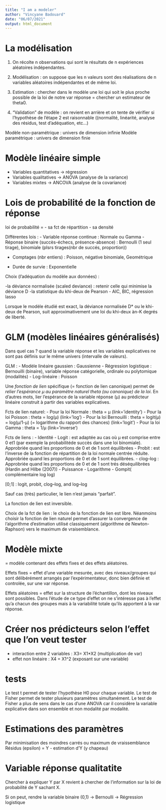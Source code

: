 ```yaml
---
title: "I am a modeler"
author: "Vincyane Badouard"
date: "06/07/2021"
output: html_document
---
```



# La modélisation
1) On récolte n observations qui sont le résultats de n expériences aléatoires indépendantes.

2) Modélisation : on suppose que les n valeurs sont des
réalisations de n variables aléatoires indépendantes et de même loi.

3) Estimation : chercher dans le modèle une loi qui soit le plus
proche possible de la loi de notre var réponse = chercher un estimateur de theta0.

4) "Validation” de modèle : on revient en arrière et on tente de
vérifier si l’hypothèse de l’étape 2 est raisonnable ((normalité,
linéarité, analyse des résidus, test d’adéquation, etc...)

Modèle non-paramétrique : univers de dimension infinie
Modèle paramétrique : univers de dimension finie

# Modèle linéaire simple

- Variables quantitatives -> régression
- Variables qualitatives -> ANOVA (analyse de la variance)
- Variables mixtes -> ANCOVA (analyse de la covariance)


# Lois de probabilité de la fonction de réponse

loi de probabilité =
- sa fct de répartition
- sa densité

Différentes lois :
- Variable réponse continue : Normale ou Gamma
- Réponse binaire (succès-échecs, présence-absence) : Bernoulli (1 seul tirage), binomiale (plsrs tirages(nbr de succés, proportion))

- Comptages (nbr entiers) : Poisson, négative binomiale, Geométrique

- Durée de survie : Exponentielle

Choix (l’adéquation du modèle aux données) : 

-la déviance normalisée (scaled deviance) : retenir celle qui minimise la déviance D
-la statistique du khi-deux de Pearson
- AIC, BIC, régression lasso

Lorsque le modèle étudié est exact, la déviance normalisée D* ou le khi-deux de Pearson, suit approximativement une loi du khi-deux àn-K degrés de liberté.


# GLM (modèles linéaires généralisés)

Dans quel cas ? quand la variable réponse et les variables explicatives ne sont pas définis sur le même univers (intervalle de valeurs).

GLM :
- Modèle linéaire gaussien : Gaussienne
- Régression logistique : Bernouilli (binaire), variable réponse catégorielle, ordinale ou polytomique (modalités)
- Log-linéaire : Poisson

Une *fonction de lien* spécifique (= fonction de lien canonique) permet de *relier l’espérance μ au paramètre naturel theta (ou canonique) de la loi*.
En d'autres mots, lier l'espérance de la variable réponse (μ) au prédicteur linéaire construit à partir des variables explicatives. 

Fcts de lien naturel:
- Pour la loi Normale : theta = μ                        (link=’identity’)
- Pour la loi Poisson : theta = log(μ)                   (link=’log’)
- Pour la loi Bernouilli : theta = logit(μ) = log(μ/1-μ) (= logarithme du rapport des chances) (link=’logit’)
- Pour la loi Gamma : theta = 1/μ                        (link=’inverse’)


Fcts de liens :
- Identité
- Logit : est adaptée au cas où μ est comprise entre 0 et1 (par exemple la probabilitéde succès dans une loi binomiale). Approbriée quand les proportions de 0 et de 1 sont équilibrées
- Probit : est l'inverse de la fonction de répartition de la loi normale centrée réduite. Approbriée quand les proportions de 0 et de 1 sont équilibrées.
- clog–log : Approbriée quand les proportions de 0 et de 1 sont trés déséquilibrées (Hardin and Hilbe (2007))
- Puissance
- Logarithme
- Gompit( complémentaire log log)

[0;1] : logit, probit, clog–log, and log–log

Sauf cas (très) particulier, le lien n’est jamais "parfait".

La fonction de lien est inversible.

Choix de la fct de lien : le choix de la fonction de lien est libre. Néanmoins choisir la fonction de lien naturel permet d'assurer la convergence de l'algorithme d'estimation utilisé classiquement (algorithme de Newton-Raphson) vers le maximum de vraisemblance.

# Modèle mixte

= modèle contenant des effets fixes et des effets aléatoires.

Effets fixes = effet d'une variable mesurée, avec des niveaux/groupes qui sont délibérément arrangés par l'expérimentateur, donc bien définie et controlée, sur une var réponse.

Effets aléatoires = effet sur la structure de l'échantillon, dont les niveaux sont possibles. Dans l'étude de ce type d'effet on ne s'intéresse pas à l'effet qu'a chacun des groupes mais à la variabilité totale qu'ils apportent à la var réponse.



# Créer nos prédicteurs selon l'effet que l'on veut tester
- interaction entre 2 variables : X3= X1*X2 (multiplication de var)
- effet non linéaire : X4 = X1^2 (exposant sur une variable)


# tests
Le test t permet de tester l’hypothèse H0 pour chaque variable.
Le test de Fisher permet de tester plusieurs paramètres simultanément. Le test de Fisher a plus de sens dans le cas d'une ANOVA car il considère la variable explicative dans son ensemble et non modalité par modalité.

# Estimations des paramètres

Par minimisation des moindres carrés ou maximum de vraissemblance
Résidus (epsilon) = Y - estimation d'Y (y chapeau)


# Variable réponse qualitatite
Chercher à expliquer Y par X revient à chercher de l’information sur la loi de probabilité de Y sachant X.

Si on peut, rendre la variable binaire (0,1) -> Bernoulli -> Régression logistique

